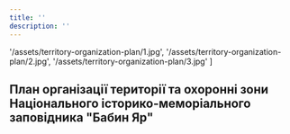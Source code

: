 ```yaml
---
title: ''
description: ''
---
```



  '/assets/territory-organization-plan/1.jpg',
  '/assets/territory-organization-plan/2.jpg',
  '/assets/territory-organization-plan/3.jpg'
]

## План організації території та охоронні зони Національного історико-меморіального заповідника "Бабин Яр"

<MultiCarousel client:load slides={images} />
